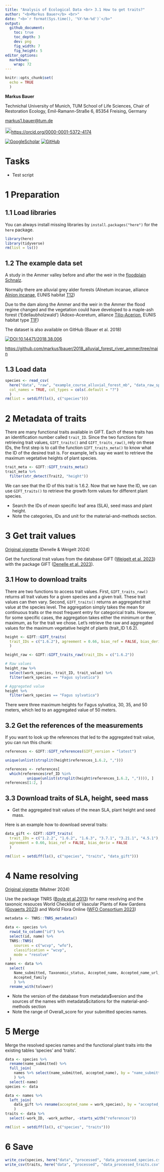 ```yaml
---
title: "Analysis of Ecological Data <br> 3.1 How to get traits?"
author: "<b>Markus Bauer</b> <br>"
date: "<b>`r format(Sys.time(), '%Y-%m-%d')`</b>"
output:
  github_document:
    toc: true
    toc_depth: 3
    dev: png
    fig_width: 7
    fig_height: 5
editor_options: 
  markdown: 
    wrap: 72
---
```


```r
knitr::opts_chunk$set(
  echo = TRUE
  )
```

**Markus Bauer**

Technichal University of Munich, TUM School of Life Sciences, Chair of
Restoration Ecology, Emil-Ramann-Straße 6, 85354 Freising, Germany

[markus1.bauer\@tum.de](mailto:markus1.bauer@tum.de)

<img src="https://info.orcid.org/wp-content/uploads/2019/11/orcid_16x16.png" alt="ORCID logo" width="20" height="20"/><https://orcid.org/0000-0001-5372-4174>

[![GoogleScholar](https://img.shields.io/badge/Google%20Scholar-4285F4?style=for-the-badge&logo=google-scholar&logoColor=white)](https://scholar.google.de/citations?user=oHhmOkkAAAAJ&hl=de&oi=ao)
[![GitHub](https://img.shields.io/badge/github-%23121011.svg?style=for-the-badge&logo=github&logoColor=white)](https://github.com/markus1bauer)

# Tasks

* Test script

# 1 Preparation

## 1.1 Load libraries

You can always install missing libraries by `install.packages("here")` for the `here` package.

```r
library(here)
library(tidyverse)
rm(list = ls())
```

## 1.2 The example data set

A study in the Ammer valley before and after the weir in the [floodplain Schnalz](https://www.openstreetmap.org/#map=16/47.7737/10.9615).

Normally there are alluvial grey alder forests (Alnetum incanae, alliance [Alnion incanae](https://floraveg.eu/vegetation/overview/Alnion%20incanae), EUNIS habitat [T12](https://floraveg.eu/habitat/overview/T12))

Due to the dam along the Ammer and the weir in the Ammer the flood regime changed and the vegetation could have developed to a maple-ash forest ('Edellaubholzwald') (Adoxo-Aceretum, alliance [Tilio-Acerion](https://floraveg.eu/vegetation/overview/Tilio-Acerion), EUNIS habitat type [T1F](https://floraveg.eu/habitat/overview/T1F%3E))

The dataset is also available on GitHub (Bauer et al. 2018)

[![DOI:10.14471/2018.38.006](http://img.shields.io/badge/DOI-10.14471/2018.38.006-informational.svg)](https://doi.org/10.14471/2018.38.006)

<https://github.com/markus1bauer/2018_alluvial_forest_river_ammer/tree/main>

## 1.3 Load data

```r
species <- read_csv(
  here("data", "raw", "example_course_alluvial_forest_mb", "data_raw_species.csv"),
  col_names = TRUE, col_types = cols(.default = "?")
  )
rm(list = setdiff(ls(), c("species")))
```

# 2 Metadata of traits

There are many functional traits available in GIFT. Each of these traits has an identification number called `trait_ID`. Since the two functions for retrieving trait values, `GIFT_traits()` and `GIFT_traits_raw()`, rely on these IDs, the first step is to call the function `GIFT_traits_meta()` to know what the ID of the desired trait is. For example, let’s say we want to retrieve the maximum vegetative heights of plant species.

```r
trait_meta <- GIFT::GIFT_traits_meta()
trait_meta %>%
  filter(str_detect(Trait2, "height"))
```

We can see that the ID of this trait is 1.6.2. Now that we have the ID, we can use `GIFT_traits()` to retrieve the growth form values for different plant species.

* Search the IDs of *mean* specific leaf area (SLA), seed mass and plant height.
* Note the categories, IDs and unit for the material-and-methods section.

# 3 Get trait values

[Original vignette](https://biogeomacro.github.io/GIFT/articles/GIFT.html#trait-data) (Denelle & Weigelt 2024)

Get the functional trait values from the database GIFT ([Weigelt et al. 2023](https://doi.org/10.1111/jbi.13623)) with the package GIFT ([Denelle et al. 2023](https://doi.org/10.1111/2041-210X.14213)).

## 3.1 How to download traits

There are two functions to access trait values. First, `GIFT_traits_raw()` returns all trait values for a given species and a given trait. These trait values can then vary. Second, `GIFT_traits()` returns an aggregated trait value at the species level. The aggregation simply takes the mean for continuous traits or the most frequent entry for categorical traits. However, for some specific cases, the aggregation takes either the minimum or the maximum, as for the trait we chose. Let’s retrieve the raw and aggregated values for the maximum vegetative height of plants (trait_ID 1.6.2).

```r
height <- GIFT::GIFT_traits(
  trait_IDs = c("1.6.2"), agreement = 0.66, bias_ref = FALSE, bias_deriv = FALSE
  )

height_raw <- GIFT::GIFT_traits_raw(trait_IDs = c("1.6.2"))

# Raw values
height_raw %>%
  select(work_species, trait_ID, trait_value) %>%
  filter(work_species == "Fagus sylvatica")

# Aggregated value
height %>%
  filter(work_species == "Fagus sylvatica")
```

There were three maximum heights for Fagus sylvatica, 30, 35, and 50 meters, which led to an aggregated value of 50 meters.

## 3.2 Get the references of the measurements

If you want to look up the references that led to the aggregated trait value, you can run this chunk:

```r
references <- GIFT::GIFT_references(GIFT_version = "latest")

unique(unlist(strsplit(height$references_1.6.2, ",")))

references <- references[
  which(references$ref_ID %in% 
          unique(unlist(strsplit(height$references_1.6.2, ",")))), ]
references[1:2, ]
```

## 3.3 Download traits of SLA, height, seed mass

* Get the aggregated trait values of the mean SLA, plant height and seed mass.

Here is an example how to download several traits:

```r
data_gift <- GIFT::GIFT_traits(
  trait_IDs = c("1.2.2", "1.6.2", "1.6.3", "3.7.1", "3.21.1", "4.5.1"),
  agreement = 0.66, bias_ref = FALSE, bias_deriv = FALSE
  )

rm(list = setdiff(ls(), c("species", "traits", "data_gift")))
```

# 4 Name resolving

[Original vignette](https://cran.r-project.org/web/packages/TNRS/vignettes/TNRS_vignette.html) (Maitner 2024)

Use the package TNRS ([Boyle et al.2013](https://doi.org/10.1186/1471-2105-14-16)) for name resolving and the taxonoic resouces World Checklist of Vascular Plants of Kew Gardens ([Govaerts 2023](http://sftp.kew.org/pub/data-repositories/WCVP/)) and World Flora Online ([WFO Consortium 2023](https://doi.org/10.5281/zenodo.8079052))

```r
metadata <- TNRS::TNRS_metadata()

data <- species %>%
  rowid_to_column("id") %>%
  select(id, name) %>%
  TNRS::TNRS(
    sources = c("wcvp", "wfo"),
    classification = "wcvp",
    mode = "resolve"
  )
names <- data %>%
  select(
    Name_submitted, Taxonomic_status, Accepted_name, Accepted_name_url,
    Accepted_family
    ) %>%
  rename_with(tolower)
```

* Note the version of the database from metadata\$version and the sources of the names with metadata\$citations for the material-and-methods section
* Note the range of Overall_score for your submitted species names.

# 5 Merge

Merge the resolved species names and the functional plant traits into the existing tables 'species' and 'traits'.

```r
data <- species %>%
  rename(name_submitted) %>%
  full_join(
    names %>% select(name_submitted, accepted_name), by = "name_submitted"
    ) %>%
  select(-name)
species <- data

data <- names %>%
  left_join(
    data_gift %>% rename(accepted_name = work_species), by = "accepted_name"
    )
traits <- data %>%
  select(-work_ID, -work_author, -starts_with("references"))

rm(list = setdiff(ls(), c("species", "traits")))
```

# 6 Save

```r

write_csv(species, here("data", "processed", "data_processed_species.csv"))
write_csv(traits, here("data", "processed", "data_processed_traits.csv"))
```

